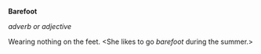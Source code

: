 '''Barefoot'''

''adverb or adjective''

Wearing nothing on the feet.  <She likes to go ''barefoot'' during the summer.>